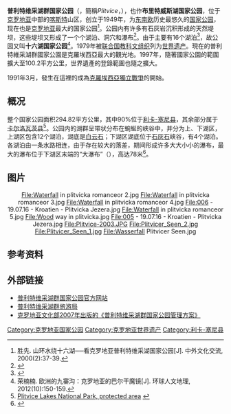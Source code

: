 {{Infobox Historic Site
| name = 普利特维采湖群国家公园
| other_name={{lang|hr|Nacionalni park Plitvička jezera}}
| image = Plitvice lakes.JPG
| caption = 瀑布
[[File:Logo_Plitvice_Lakes_National_Park.png|185px]]
公园[[标志|标志]]
| locmapin = Croatia
| coordinates = {{coord|44|52|50|N|15|36|58|E|region:HR-04/HR-09_type:waterbody|display=inline,title}}
| location = {{CRO}} [[卡爾洛瓦茨縣|卡爾洛瓦茨縣]] [[利卡-塞尼縣|利卡-塞尼縣]]
| area = 296.85 km<sup>2</sup>
| elevation = 367 m - 1279 m
| visitation_num = 1,367,304<ref name="index">{{cite web|url=http://www.index.hr/vijesti/clanak/mrak-taritas-i-zmajlovic-odobrili-betonizaciju-plitvica-unesco-hrvatskoj-dao-rok-do-veljace/907400.aspx|title=Mrak Taritaš i Zmajlović odobrili betonizaciju Plitvica: UNESCO Hrvatskoj dao rok do veljače|access-date=2018-11-17|archive-date=2020-05-29|archive-url=https://web.archive.org/web/20200529215649/https://www.index.hr/vijesti/clanak/mrak-taritas-i-zmajlovic-odobrili-betonizaciju-plitvica-unesco-hrvatskoj-dao-rok-do-veljace/907400.aspx|dead-url=no}}</ref>
| visitation_year = 2015年
| governing_body = Javna ustanova Nacionalni park Plitvička jezera<br />HR-53231 Plitvička jezera<br/>Tel. +385 (0)53 751 015<br/>{{URL|http://www.np-plitvicka-jezera.hr/}}
| designation1 = WHS
| designation1_offname =
| designation1_type = [[自然遗产|自然遗产]]
| designation1_criteria = vii, viii, ix
| designation1_date = 1979年 <small>(第3届 [[世界遺產委員會|大会]])</small>
| designation1_number = [http://whc.unesco.org/en/list/98 98]
| designation1_free1value =[[世界遗产|欧洲和北美]]
| designation1_free2name = 扩展
| designation1_free2value = 2000年
| designation1_free3name = 濒危
| designation1_free3value = 1992–1997年
| designation2 = IUCN II
| designation2_type = 自然
| designation2_criteria =
| designation2_date = 1979年
| designation2_free1name = 国家
| designation2_free1value = {{CRO}}
| designation3 = Croatia Natural
| designation3_offname = 普利特维采湖群国家公园
| designation3_date =1949年4月8日
}}
'''普利特维采湖群国家公园'''（{{lang-hr|Nacionalni park Plitvička jezera}}，簡稱''Plitvice''，{{IPA-hr|plîtʋitse|pron}}），也作'''布里特威斯湖国家公园'''，位于[[克罗地亚|克罗地亚]]中部的[[喀斯特|喀斯特]]山区，创立于1949年，为[[东南欧|东南欧]]历史最悠久的[[国家公园|国家公园]]，现在也是[[克罗地亚|克罗地亚]]最大的国家公园<ref>胜先. 山环水绕十六湖──看克罗地亚普利特维采湖国家公园[J]. 中外文化交流, 2000(2):37-39.{{ISSN|1004-5007}}</ref>。公园内有许多有石灰岩沉积形成的天然堤坝，这些堤坝又形成了一个个湖泊、洞穴和瀑布<ref>{{Cite web |url=http://whc.unesco.org/zh/list/98#top |title=whc.unesco.org |access-date=2011-12-01 |archive-date=2020-02-08 |archive-url=https://web.archive.org/web/20200208215703/http://whc.unesco.org/zh/list/98#top |dead-url=no }}</ref>。由于主要有16个湖泊<ref>{{cite web|language=hr |author=NP Plitvička jezera |title=MOGUĆE AKTIVNOSTI U PARKU |url=http://www.np-plitvicka-jezera.hr/page.aspx?pageID=179&parent=3 |archiveurl=https://web.archive.org/web/20090328115707/http://www.np-plitvicka-jezera.hr/page.aspx?pageID=179&parent=3 |archivedate=2009-03-28 |date=2009}}</ref>，故公园又叫'''十六湖国家公园'''<ref>荣楠楠. 欧洲的九寨沟：克罗地亚的巴尔干魔镜[J]. 环球人文地理, 2012(10):150-159.{{ISSN|2095-0446}}</ref>。1979年被[[联合国教科文组织|联合国教科文组织]]列为[[世界遗产|世界遗产]]。現在的普利特維采湖群國家公園是克羅埃西亞最大的觀光地。1997年，隨著國家公園的範圍擴大至100.2平方公里，世界遺產的登錄範圍也隨之擴大。

1991年3月，發生在這裡的{{link-en|普利特维采湖群冲突|Plitvice Lakes incident}}成為[[克羅埃西亞獨立戰爭|克羅埃西亞獨立戰爭]]的開始。

==概况==
整个国家公园面积294.82平方公里，其中90%位于[[利卡-塞尼县|利卡-塞尼县]]，其余部分属于[[卡尔洛瓦茨县|卡尔洛瓦茨县]]<ref>[http://www.np-plitvicka-jezera.hr/page.aspx?pageID=179&parent=3 Plitvice Lakes National Park, protected area] {{webarchive|url=https://web.archive.org/web/20090328115707/http://www.np-plitvicka-jezera.hr/page.aspx?PageID=179&parent=3 |date=2009-03-28 }}</ref>。公园内的湖群呈带状分布在蜿蜒的峡谷中，并分为上、下湖区，上湖区包含12个湖泊，湖底是[[白云石|白云石]]；下湖区湖底位于[[石灰石|石灰石]]峡谷，有4个湖泊。各湖泊由一条水路相连，由于存在较大的落差，期间形成许多大大小小的瀑布，最大的瀑布位于下湖区末端的“大瀑布”（{{lang-hr|Veliki slap}}），高达78米<ref>{{cite web | language = zh-cn | publisher = 凤凰网 | title = 欧洲有个九寨沟 秋游克罗地亚国家公园 | url = http://fashion.ifeng.com/travel/world/detail_2011_10/13/9819706_0.shtml | date = 2011-10-13 | accessdate = 2011-12-02 | archive-date = 2020-05-29 | archive-url = https://web.archive.org/web/20200529215714/http://fashion.ifeng.com/travel/world/detail_2011_10/13/9819706_0.shtml | dead-url = no }}</ref>。

==图片==
<center>
<gallery mode="packed">
File:Waterfall in plitvicka romanceor 2.jpg 
File:Waterfall in plitvicka romanceor 3.jpg
File:Waterfall in plitvicka romanceor 4.jpg
File:006 - 19.07.16 - Kroatien - Plitvicka Jezera.jpg
File:Waterfall in plitvicka romanceor 5.jpg 
File:Wood way in plitvicka.jpg
File:005 - 19.07.16 - Kroatien - Plitvicka Jezera.jpg
File:Plitvice-2003.JPG
File:Plitvicer_Seen_2.jpg
File:Plitvicer_Seen_1.jpg
File:Wasserfall Plitvicer Seen.jpg
</gallery>
</center>
==参考资料==
{{Reflist}}

==外部链接==
{{commons|Plitvice Lakes National Park}}
* [http://www.np-plitvicka-jezera.hr/ 普利特维采湖群国家公园官方网站] {{Wayback|url=http://www.np-plitvicka-jezera.hr/ |date=20210329010221 }} {{Hr icon}}{{En icon}}{{De icon}}{{Fr icon}}{{It icon}}
* [http://www.tzplitvice.hr/ 普利特维采湖群旅游局] {{Wayback|url=http://www.tzplitvice.hr/ |date=20170421101110 }} {{Hr icon}}{{En icon}}{{De icon}}{{It icon}}{{Fr icon}}
* [https://web.archive.org/web/20111005155601/http://www.np-plitvicka-jezera.hr/hrv/downloads/management_plan.pdf 克罗地亚文化部2007年出版的《普利特维采湖群国家公园管理方案》] {{En icon}}
{{克羅地亞世界遺產}}
{{克罗地亚国家公园}}
{{Authority control}}
[[Category:克罗地亚国家公园|Category:克罗地亚国家公园]]
[[Category:克罗地亚世界遗产|Category:克罗地亚世界遗产]]
[[Category:利卡-塞尼县|Category:利卡-塞尼县]]